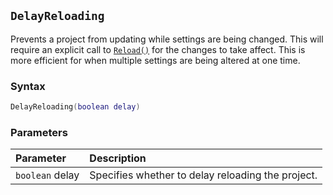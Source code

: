 ::: {.minipage data-latex="{\textwidth}"}
## `DelayReloading` {#batch-delayreloading}

Prevents a project from updating while settings are being changed.
This will require an explicit call to [`Reload()`](#batch-reload) for the changes to take affect.
This is more efficient for when multiple settings are being altered at one time.

### Syntax {-}

``` .lua
DelayReloading(boolean delay)
```

### Parameters {-}

**Parameter** | **Description**
| :-- | :-- |
| `boolean` delay | Specifies whether to delay reloading the project. |
:::
